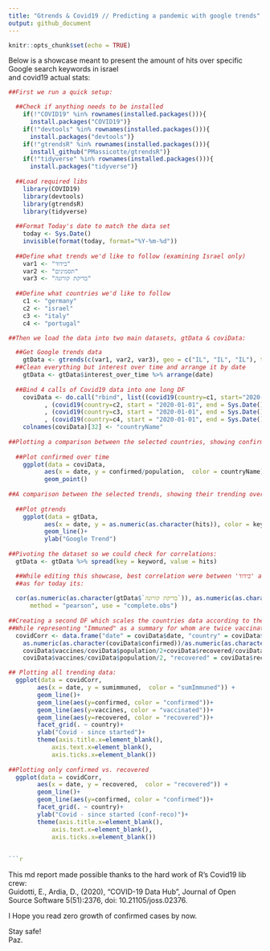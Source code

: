 ```yaml
---
title: "Gtrends & Covid19 // Predicting a pandemic with google trends"
output: github_document
---
```


```r
knitr::opts_chunk$set(echo = TRUE)
```
Below is a showcase meant to present the amount of hits over specific Google search keywords in israel  
and covid19 actual stats:
  

```r
##First we run a quick setup:

  ##Check if anything needs to be installed
    if(!"COVID19" %in% rownames(installed.packages())){
      install.packages("COVID19")}
    if(!"devtools" %in% rownames(installed.packages())){
      install.packages("devtools")}
    if(!"gtrendsR" %in% rownames(installed.packages())){
      install_github("PMassicotte/gtrendsR")}
    if(!"tidyverse" %in% rownames(installed.packages())){
      install.packages("tidyverse")}
  
  ##Load required libs
    library(COVID19)
    library(devtools)
    library(gtrendsR)
    library(tidyverse)
  
  ##Format Today's date to match the data set 
    today <- Sys.Date()
    invisible(format(today, format="%Y-%m-%d"))
  
  ##Define what trends we'd like to follow (examining Israel only)
    var1 <- "בידוד"
    var2 <- "תסמינים"
    var3 <- "בדיקת קורונה"
    
  ##Define what countries we'd like to follow
    c1 <- "germany"
    c2 <- "israel"
    c3 <- "italy"
    c4 <- "portugal"

##Then we load the data into two main datasets, gtData & coviData:  

  ##Get Google trends data
    gtData <- gtrends(c(var1, var2, var3), geo = c("IL", "IL", "IL"), time = paste("2020-01-01", today))
  ##Clean everything but interest over time and arrange it by date
    gtData <- gtData$interest_over_time %>% arrange(date)
  
  ##Bind 4 calls of Covid19 data into one long DF
    coviData <- do.call("rbind", list((covid19(country=c1, start="2020-01-01", end=Sys.Date(), verbose=FALSE))
          , (covid19(country=c2, start = "2020-01-01", end = Sys.Date()))
          , (covid19(country=c3, start = "2020-01-01", end = Sys.Date()))
          , (covid19(country=c4, start = "2020-01-01", end = Sys.Date()))))
    colnames(coviData)[32] <- "countryName"
    
##Plotting a comparison between the selected countries, showing confirmed cases / population:
      
  ##Plot confirmed over time
    ggplot(data = coviData,
          aes(x = date, y = confirmed/population,  color = countryName)) +
          geom_point()
    
##A comparison between the selected trends, showing their trending over time:
    
  ##Plot gtrends
    ggplot(data = gtData,
          aes(x = date, y = as.numeric(as.character(hits)), color = keyword)) +
          geom_line()+
          ylab("Google Trend")
    
##Pivoting the dataset so we could check for correlations:
  gtData <- gtData %>% spread(key = keyword, value = hits)

  ##While editing this showcase, best correlation were between 'בידוד' and 'בדיקת קורונה': About 72.13 percent.
  ##as for today its:
    
  cor(as.numeric(as.character(gtData$`בדיקת קורונה`)), as.numeric(as.character(gtData$בידוד)),
      method = "pearson", use = "complete.obs")
    
##Creating a second DF which scales the countries data according to their population:
##While representing "Immuned" as a summary for whom are twice vaccinated + whom are recovered.
  covidCorr <- data.frame("date" = coviData$date, "country" = coviData$countryName , "confirmed" =
    as.numeric(as.character(coviData$confirmed))/as.numeric(as.character(coviData$population)), sumimmuned =
    coviData$vaccines/coviData$population/2+coviData$recovered/coviData$population, "vaccines" =
    coviData$vaccines/coviData$population/2, "recovered" = coviData$recovered/coviData$population)

## Plotting all trending data:
  ggplot(data = covidCorr,
        aes(x = date, y = sumimmuned,  color = "sumImmuned")) +
        geom_line()+
        geom_line(aes(y=confirmed, color = "confirmed"))+
        geom_line(aes(y=vaccines, color = "vaccinated"))+
        geom_line(aes(y=recovered, color = "recovered"))+
        facet_grid(. ~ country)+
        ylab("Covid - since started")+
        theme(axis.title.x=element_blank(),
            axis.text.x=element_blank(),
            axis.ticks.x=element_blank())
  
##Plotting only confirmed vs. recovered
  ggplot(data = covidCorr,
        aes(x = date, y = recovered,  color = "recovered")) +
        geom_line()+
        geom_line(aes(y=confirmed, color = "confirmed"))+
        facet_grid(. ~ country)+
        ylab("Covid - since started (conf-reco)")+
        theme(axis.title.x=element_blank(),
            axis.text.x=element_blank(),
            axis.ticks.x=element_blank())
       
  
```r

```

This md report made possible thanks to the hard work of R's Covid19 lib crew:  
Guidotti, E., Ardia, D., (2020), "COVID-19 Data Hub", Journal of Open  
Source Software 5(51):2376, doi: 10.21105/joss.02376.  
  
I Hope you read zero growth of confirmed cases by now.  

Stay safe!  
Paz.